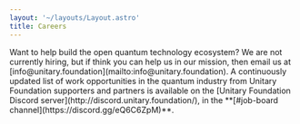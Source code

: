 ```yaml
---
layout: '~/layouts/Layout.astro'
title: Careers
---
```



<PageIntro>
Want to help build the open quantum technology ecosystem?
</PageIntro>

<ReducedWidth>
  We are not currently hiring, but if think you can help us in our
  mission, then email us at [info@unitary.foundation](mailto:info@unitary.foundation). A
  continuously updated list of work opportunities in the quantum industry from
  Unitary Foundation supporters and partners is available on the [Unitary Foundation Discord
  server](http://discord.unitary.foundation/), in the **[#job-board
  channel](https://discord.gg/eQ6C6ZpM)**.
</ReducedWidth>

